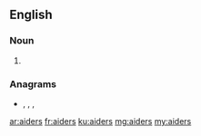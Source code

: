 ==English==

===Noun===
{{head|en|noun plural form}}

# {{plural of|aider|lang=en}}

===Anagrams===
* {{l|en|arised}}, {{l|en|irades}}, {{l|en|raised}}, {{l|en|resaid}}

[[ar:aiders]]
[[fr:aiders]]
[[ku:aiders]]
[[mg:aiders]]
[[my:aiders]]